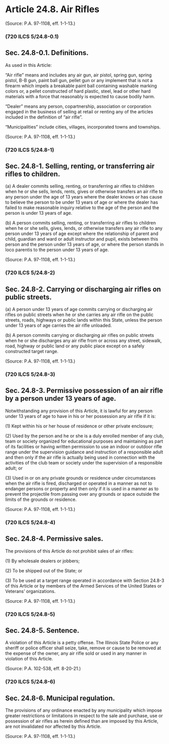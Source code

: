 # Article 24.8. Air Rifles {.unnumbered}

<p>(Source: P.A. 97-1108, eff. 1-1-13.)</p>### (720 ILCS 5/24.8-0.1)
## Sec. 24.8-0.1. Definitions.
<p>As used in this Article:</p><p>"Air rifle" means and includes any air gun, air pistol, spring gun, spring pistol, B-B gun, paint ball gun, pellet gun or any implement that is not a firearm which impels a breakable paint ball containing washable marking colors or, a pellet constructed of hard plastic, steel, lead or other hard materials with a force that reasonably is expected to cause bodily harm.</p><p>"Dealer" means any person, copartnership, association or corporation engaged in the business of selling at retail or renting any of the articles included in the definition of "air rifle".</p><p>"Municipalities" include cities, villages, incorporated towns and townships.</p><p>(Source: P.A. 97-1108, eff. 1-1-13.)</p>### (720 ILCS 5/24.8-1)
## Sec. 24.8-1. Selling, renting, or transferring air rifles to children.
<p class='subsection'>\(a) A dealer commits selling, renting, or transferring air rifles to children when he or she sells, lends, rents, gives or otherwise transfers an air rifle to any person under the age of 13 years where the dealer knows or has cause to believe the person to be under 13 years of age or where the dealer has failed to make reasonable inquiry relative to the age of the person and the person is under 13 years of age.</p><p class='subsection'>\(b) A person commits selling, renting, or transferring air rifles to children when he or she sells, gives, lends, or otherwise transfers any air rifle to any person under 13 years of age except where the relationship of parent and child, guardian and ward or adult instructor and pupil, exists between this person and the person under 13 years of age, or where the person stands in loco parentis to the person under 13 years of age.</p><p>(Source: P.A. 97-1108, eff. 1-1-13.)</p>### (720 ILCS 5/24.8-2)
## Sec. 24.8-2. Carrying or discharging air rifles on public streets.
<p class='subsection'>\(a) A person under 13 years of age commits carrying or discharging air rifles on public streets when he or she carries any air rifle on the public streets, roads, highways or public lands within this State, unless the person under 13 years of age carries the air rifle unloaded.</p><p class='subsection'>\(b) A person commits carrying or discharging air rifles on public streets when he or she discharges any air rifle from or across any street, sidewalk, road, highway or public land or any public place except on a safely constructed target range.</p><p>(Source: P.A. 97-1108, eff. 1-1-13.)</p>### (720 ILCS 5/24.8-3)
## Sec. 24.8-3. Permissive possession of an air rifle by a person under 13 years of age.
<p>Notwithstanding any provision of this Article, it is lawful for any person under 13 years of age to have in his or her possession any air rifle if it is:</p><p class='paragraph'>\(1) Kept within his or her house of residence or other private enclosure;</p><p class='paragraph'>\(2) Used by the person and he or she is a duly enrolled member of any club, team or society organized for educational purposes and maintaining as part of its facilities or having written permission to use an indoor or outdoor rifle range under the supervision guidance and instruction of a responsible adult and then only if the air rifle is actually being used in connection with the activities of the club team or society under the supervision of a responsible adult; or</p><p class='paragraph'>\(3) Used in or on any private grounds or residence under circumstances when the air rifle is fired, discharged or operated in a manner as not to endanger persons or property and then only if it is used in a manner as to prevent the projectile from passing over any grounds or space outside the limits of the grounds or residence.</p><p>(Source: P.A. 97-1108, eff. 1-1-13.)</p>### (720 ILCS 5/24.8-4)
## Sec. 24.8-4. Permissive sales.
<p>The provisions of this Article do not prohibit sales of air rifles:</p><p class='paragraph'>\(1) By wholesale dealers or jobbers;</p><p class='paragraph'>\(2) To be shipped out of the State; or</p><p class='paragraph'>\(3) To be used at a target range operated in accordance with Section 24.8-3 of this Article or by members of the Armed Services of the United States or Veterans' organizations.</p><p>(Source: P.A. 97-1108, eff. 1-1-13.)</p>### (720 ILCS 5/24.8-5)
## Sec. 24.8-5. Sentence.
<p>A violation of this Article is a petty offense. The Illinois State Police or any sheriff or police officer shall seize, take, remove or cause to be removed at the expense of the owner, any air rifle sold or used in any manner in violation of this Article.</p><p>(Source: P.A. 102-538, eff. 8-20-21.)</p>### (720 ILCS 5/24.8-6)
## Sec. 24.8-6. Municipal regulation.
<p>The provisions of any ordinance enacted by any municipality which impose greater restrictions or limitations in respect to the sale and purchase, use or possession of air rifles as herein defined than are imposed by this Article, are not invalidated nor affected by this Article.</p><p>(Source: P.A. 97-1108, eff. 1-1-13.)</p>